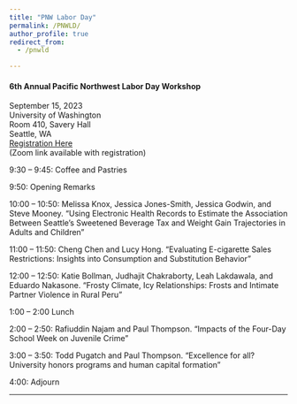 ```yaml
---
title: "PNW Labor Day"
permalink: /PNWLD/
author_profile: true
redirect_from:
  - /pnwld

---
```


#### 6th Annual Pacific Northwest Labor Day Workshop
September 15, 2023\
University of Washington\
Room 410, Savery Hall\
Seattle, WA\
[Registration Here](https://forms.gle/TxYV4uDue2e4Yfsv9)\
(Zoom link available with registration)


9:30 – 9:45: Coffee and Pastries

9:50: Opening Remarks

10:00 – 10:50: Melissa Knox, Jessica Jones-Smith, Jessica Godwin, and Steve Mooney. “Using Electronic Health Records to Estimate the Association Between Seattle’s Sweetened Beverage Tax and Weight Gain Trajectories in Adults and Children”

11:00 – 11:50: Cheng Chen and Lucy Hong. "Evaluating E-cigarette Sales Restrictions: Insights into Consumption and Substitution Behavior"

12:00 – 12:50: Katie Bollman, Judhajit Chakraborty, Leah Lakdawala, and Eduardo Nakasone. “Frosty Climate, Icy Relationships: Frosts and Intimate Partner Violence in Rural Peru”

1:00 – 2:00 Lunch 

2:00 – 2:50: Rafiuddin Najam and Paul Thompson. “Impacts of the Four-Day School Week on Juvenile Crime” 

3:00 – 3:50: Todd Pugatch and Paul Thompson. “Excellence for all? University honors programs and human capital formation”

4:00: Adjourn 

---
